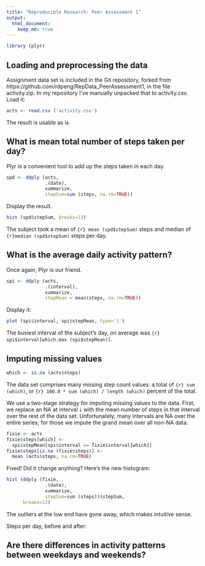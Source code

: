 ```yaml
---
title: "Reproducible Research: Peer Assessment 1"
output: 
  html_document:
    keep_md: true
---
```


```r
library (plyr)
```

## Loading and preprocessing the data

Assignment data set is included in the Git repository, forked from https://github.com/rdpeng/RepData_PeerAssessment1, in the file activity.zip. In my repository I've manually unpacked that to activity.csv. Load it:

```r
acts <- read.csv ('activity.csv')
```

The result is usable as is.

## What is mean total number of steps taken per day?

Plyr is a convenient tool to add up the steps taken in each day.

```r
spd <- ddply (acts,
              .(date), 
              summarize, 
              stepSum=sum (steps, na.rm=TRUE))
```

Display the result.

```r
hist (spd$stepSum, breaks=13)
```

The subject took a mean of `{r} mean (spd$stepSum)` steps and median of `{r}median (spd$stepSum)` steps per day.

## What is the average daily activity pattern?

Once again, Plyr is our friend.

```r
spi <- ddply (acts,
              .(interval), 
              summarize, 
              stepMean = mean(steps, na.rm=TRUE))
```

Display it:

```r
plot (spi$interval, spi$stepMean, type='l')
```

The busiest interval of the subject's day, on average was
`{r} spi$interval[which.max (spi$stepMean)]`.

## Imputing missing values

```r
which <- is.na (acts$steps)
```

The data set comprises many missing step count values: a total of
`{r} sum (which)`, or
`{r} 100.0 * sum (which) / length (which)`
percent of the total.

We use a two-stage strategy for imputing missing values to the data. First, we replace an NA at interval `i` with the mean number of steps in that interval over the rest of the data set. Unfortunately, many intervals are NA over the entire series; for those we impute the grand mean over all non-NA data.

```r
fixie <- acts
fixie$steps[which] <-
  spi$stepMean[spi$interval == fixie$interval[which]]
fixie$steps[is.na (fixie$steps)] <- 
  mean (acts$steps, na.rm=TRUE)
```

Fixed! Did it change anything? Here's the new histogram:
```r
hist (ddply (fixie,
              .(date), 
              summarize, 
              stepSum=sum (steps))$stepSum,
      breaks=13)
```
The outliers at the low end have gone away, which makes intuitive sense.

Steps per day, before and after:


## Are there differences in activity patterns between weekdays and weekends?
